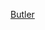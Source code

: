 {{US county navigation box
| template_name  = 巴特勒縣 (愛荷華州)
| listclass = hlist
| county         = 巴特勒縣
| state          = 愛荷華州

| map_image      = Map of Iowa highlighting Butler County.svg
| map_caption    = 巴特勒縣在愛荷華州的位置
| map_size       = 75x75

| seat           = 阿利森

| title1 = [[城市]]
| body1  = 
* [[阿利森 (爱荷华州)|阿利森]]
* [[阿普林頓]]
* [[阿爾代爾 (愛荷華州)|阿爾代爾]]
* [[布里斯托 (愛荷華州)|布里斯托]]
* [[克拉克斯維爾 (愛荷華州)|克拉克斯維爾]]
* [[杜蒙 (愛荷華州)|杜蒙]]
* [[格林 (愛荷華州)|格林]]‡
* [[新哈特福德 (愛荷華州)|新哈特福德]]
* [[帕克斯堡 (愛荷華州)|帕克斯堡]]
* [[謝爾羅克 (愛荷華州)|謝爾羅克]]

| title2 = [[行政鎮區]]
| body2  = 
* [[阿爾比恩鎮區 (愛荷華州巴特勒縣)|阿爾比恩]]
* [[比弗鎮區 (愛荷華州巴特勒縣)|比弗]]
* [[貝內塞特鎮區 (愛荷華州巴特勒縣)|貝內塞特]]
* [[巴特勒鎮區 (愛荷華州巴特勒縣)|巴特勒]]
* [[科爾德沃特鎮區 (愛荷華州巴特勒縣)|科爾德沃特]]
* [[代頓鎮區 (愛荷華州巴特勒縣)|代頓]]
* [[弗里蒙特鎮區 (愛荷華州巴特勒縣)|弗里蒙特]]
* [[傑克遜鎮區 (愛荷華州巴特勒縣)|傑克遜]]
* [[傑佛遜鎮區 (愛荷華州巴特勒縣)|傑佛遜]]
* [[麥迪遜鎮區 (愛荷華州巴特勒縣)|麥迪遜]]
* [[門羅鎮區 (愛荷華州巴特勒縣)|門羅]]
* [[皮茨福德鎮區 (愛荷華州巴特勒縣)|皮茨福德]]
* [[里普利鎮區 (愛荷華州巴特勒縣)|里普利]]
* [[謝爾羅克鎮區 (愛荷華州巴特勒縣)|謝爾羅克]]
* [[華盛頓鎮區 (愛荷華州巴特勒縣)|華盛頓]]
* [[西點鎮區 (愛荷華州巴特勒縣)|西點]]

| title3 = [[非建制地區]]
| body3  = 
* [[奧斯汀維爾 (愛荷華州)|奧斯汀維爾]]
* [[埃利諾 (愛荷華州)|埃利諾]]
* [[凱斯利 (愛荷華州)|凱斯利]]

| title4 = 備註
| body4 = ‡該聚居地有部分隸屬其他縣份

}}<noinclude>
[[Category:艾奧瓦州縣份導航模板|Butler]]  
[[Category:巴特勒縣 (愛荷華州)| ]]
</noinclude>
